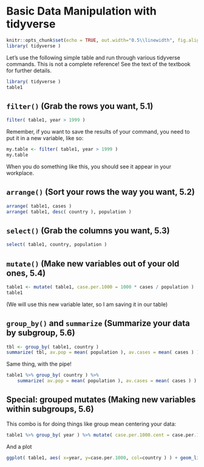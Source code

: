 # Basic Data Manipulation with tidyverse {#sec-manipulation_examples}

```r
knitr::opts_chunk$set(echo = TRUE, out.width="0.5\\linewidth", fig.align="center")
library( tidyverse )

```

Let's use the following simple table and run through various tidyverse commands. This is not a complete reference! See the text of the textbook for further details.

```r
library( tidyverse )
table1
```

## `filter()` (Grab the rows you want, 5.1)

```r
filter( table1, year > 1999 )
```

Remember, if you want to save the results of your command, you need to put it in a new variable, like so:

```r
my.table <- filter( table1, year > 1999 )
my.table
```

When you do something like this, you should see it appear in your workplace.

## `arrange()` (Sort your rows the way you want, 5.2)

```r
arrange( table1, cases )
arrange( table1, desc( country ), population )
```

## `select()` (Grab the columns you want, 5.3)

```r
select( table1, country, population )
```

## `mutate()` (Make new variables out of your old ones, 5.4)

```r
table1 <- mutate( table1, case.per.1000 = 1000 * cases / population )
table1
```

(We will use this new variable later, so I am saving it in our table)

## `group_by()` and `summarize` (Summarize your data by subgroup, 5.6)

```r
tbl <- group_by( table1, country )
summarize( tbl, av.pop = mean( population ), av.cases = mean( cases ) )
```

Same thing, with the pipe!

```r
table1 %>% group_by( country ) %>%
    summarize( av.pop = mean( population ), av.cases = mean( cases ) )
```

## Special: grouped mutates (Making new variables within subgroups, 5.6)

This combo is for doing things like group mean centering your data:

```r
table1 %>% group_by( year ) %>% mutate( case.per.1000.cent = case.per.1000 - mean( case.per.1000 ) )
```

And a plot

```r
ggplot( table1, aes( x=year, y=case.per.1000, col=country ) ) + geom_line() + geom_point()
```
